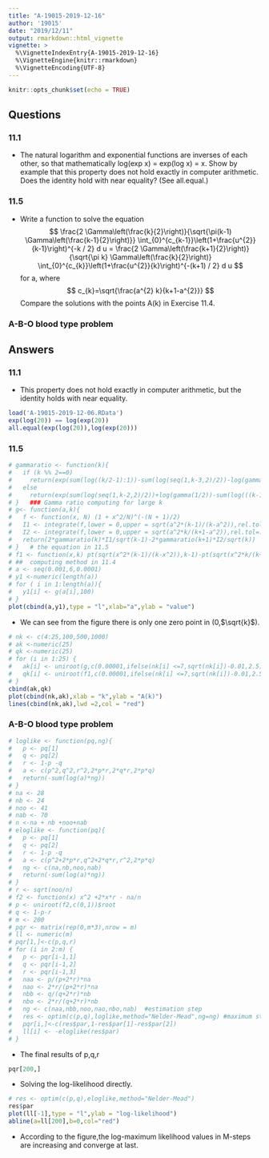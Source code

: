 ```yaml
---
title: "A-19015-2019-12-16"
author: '19015'
date: "2019/12/11"
output: rmarkdown::html_vignette
vignette: >
  %\VignetteIndexEntry{A-19015-2019-12-16}
  %\VignetteEngine{knitr::rmarkdown}
  %\VignetteEncoding{UTF-8}
---
```


```r
knitr::opts_chunk$set(echo = TRUE)
```

## Questions

### 11.1
+ The natural logarithm and exponential functions are inverses of each other, so that mathematically log(exp x) = exp(log x) = x. Show by example that this property does not hold exactly in computer arithmetic. Does the identity hold with near equality? (See all.equal.)

### 11.5
+ Write a function to solve the equation
$$ \frac{2 \Gamma\left(\frac{k}{2}\right)}{\sqrt{\pi(k-1) \Gamma\left(\frac{k-1}{2}\right)}} \int_{0}^{c_{k-1}}\left(1+\frac{u^{2}}{k-1}\right)^{-k / 2} d u = \frac{2 \Gamma\left(\frac{k+1}{2}\right)}{\sqrt{\pi k} \Gamma\left(\frac{k}{2}\right)} \int_{0}^{c_{k}}\left(1+\frac{u^{2}}{k}\right)^{-(k+1) / 2} d u $$
for a, where
$$
c_{k}=\sqrt{\frac{a^{2} k}{k+1-a^{2}}}
$$
Compare the solutions with the points A(k) in Exercise 11.4.

### A-B-O blood type problem

## Answers

### 11.1

+ This property does not hold exactly in computer arithmetic, but the identity holds with near equality.  
```r
load('A-19015-2019-12-06.RData')
exp(log(20)) == log(exp(20))
all.equal(exp(log(20)),log(exp(20)))
```

### 11.5
```r
# gammaratio <- function(k){
#   if (k %% 2==0) 
#     return(exp(sum(log((k/2-1):1))-sum(log(seq(1,k-3,2)/2))-log(gamma(1/2))))
#   else
#     return(exp(sum(log(seq(1,k-2,2)/2))+log(gamma(1/2))-sum(log(((k-1)/2-1):1))))
# }   ### Gamma ratio computing for large k
# g<- function(a,k){
#   f <- function(x, N) (1 + x^2/N)^(-(N + 1)/2)
#   I1 <- integrate(f,lower = 0,upper = sqrt(a^2*(k-1)/(k-a^2)),rel.tol=.Machine$double.eps^0.25,N = k-1 )$value
#   I2 <- integrate(f,lower = 0,upper = sqrt(a^2*k/(k+1-a^2)),rel.tol=.Machine$double.eps^0.25,N = k )$value
#   return(2*gammaratio(k)*I1/sqrt(k-1)-2*gammaratio(k+1)*I2/sqrt(k))
# }   # the equation in 11.5
# f1 <- function(x,k) pt(sqrt(x^2*(k-1)/(k-x^2)),k-1)-pt(sqrt(x^2*k/(k+1-x^2)),k)
# ##  computing method in 11.4
# a <- seq(0.001,6,0.0001)
# y1 <-numeric(length(a))
# for ( i in 1:length(a)){
#   y1[i] <- g(a[i],100)
# }
plot(cbind(a,y1),type = "l",xlab="a",ylab = "value")
```

+ We can see from the figure there is only one zero point in (0,$\sqrt{k}$).

```r
# nk <- c(4:25,100,500,1000)
# ak <-numeric(25)
# qk <-numeric(25)
# for (i in 1:25) {
#   ak[i] <- uniroot(g,c(0.00001,ifelse(nk[i] <=7,sqrt(nk[i])-0.01,2.5)),k=nk[i])$root # the solution of the equation
#   qk[i] <- uniroot(f1,c(0.00001,ifelse(nk[i] <=7,sqrt(nk[i])-0.01,2.5)),k=nk[i])$root # the solution of 11.4
# }
cbind(ak,qk)
plot(cbind(nk,ak),xlab = "k",ylab = "A(k)")
lines(cbind(nk,ak),lwd =2,col = "red")
```

### A-B-O blood type problem
```r
# loglike <- function(pq,ng){
#   p <- pq[1]
#   q <- pq[2]
#   r <- 1-p -q
#   a <- c(p^2,q^2,r^2,2*p*r,2*q*r,2*p*q)
#   return(-sum(log(a)*ng))
# }
# na <- 28
# nb <- 24
# noo <- 41
# nab <- 70
# n <-na + nb +noo+nab
# eloglike <- function(pq){
#   p <- pq[1]
#   q <- pq[2]
#   r <- 1-p -q
#   a <- c(p^2+2*p*r,q^2+2*q*r,r^2,2*p*q)
#   ng <- c(na,nb,noo,nab)
#   return(-sum(log(a)*ng))
# }
# r <- sqrt(noo/n)
# f2 <- function(x) x^2 +2*x*r - na/n
# p <- uniroot(f2,c(0,1))$root
# q <- 1-p-r
# m <- 200
# pqr <- matrix(rep(0,m*3),nrow = m)
# ll <- numeric(m)
# pqr[1,]<-c(p,q,r)
# for (i in 2:m) {
#   p <- pqr[i-1,1]
#   q <- pqr[i-1,2]
#   r <- pqr[i-1,3]
#   naa <- p/(p+2*r)*na
#   nao <- 2*r/(p+2*r)*na
#   nbb <- q/(q+2*r)*nb
#   nbo <- 2*r/(q+2*r)*nb
#   ng <- c(naa,nbb,noo,nao,nbo,nab)  #estimation step
#   res <- optim(c(p,q),loglike,method="Nelder-Mead",ng=ng) #maximum step
#   pqr[i,]<-c(res$par,1-res$par[1]-res$par[2])
#   ll[i] <- -eloglike(res$par)
# }
```

+ The final results of p,q,r
```r
pqr[200,]
```

+ Solving the log-likelihood directly.
```r
# res <- optim(c(p,q),eloglike,method="Nelder-Mead")
res$par
plot(ll[-1],type = "l",ylab = "log-likelihood")
abline(a=ll[200],b=0,col="red")
```

+ According to the figure,the log-maximum likelihood values in M-steps are increasing and converge at last.
